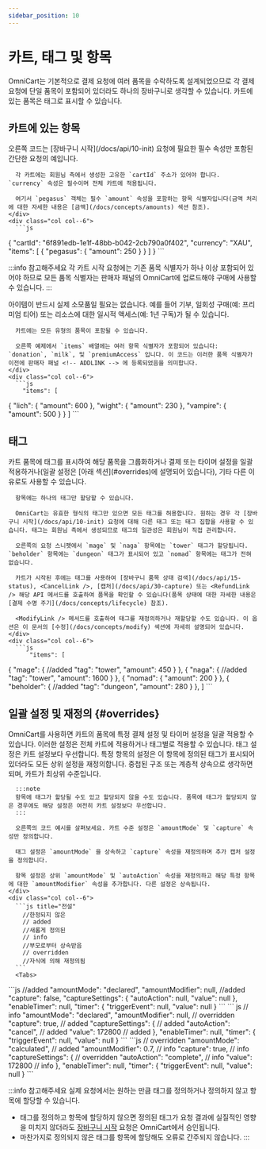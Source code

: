 ```yaml
---
sidebar_position: 10
---
```


# 카트, 태그 및 항목

OmniCart는 기본적으로 결제 요청에 여러 품목을 수락하도록 설계되었으므로 각 결제 요청에 단일 품목이 포함되어 있더라도 하나의 장바구니로 생각할 수 있습니다. 카트에 있는 품목은 태그로 표시할 수 있습니다.

## 카트에 있는 항목

<div class="container">
  <div class="row">
    <div class="col col--6">
      오른쪽 코드는 [장바구니 시작](/docs/api/10-init) 요청에 필요한 필수 속성만 포함된 간단한 요청의 예입니다.
      
      각 카트에는 회원님 측에서 생성한 고유한 `cartId` 주소가 있어야 합니다. `currency` 속성은 필수이며 전체 카트에 적용됩니다. 
      
      여기서 `pegasus` 객체는 필수 `amount` 속성을 포함하는 항목 식별자입니다(금액 처리에 대한 자세한 내용은 [금액](/docs/concepts/amounts) 섹션 참조).
    </div>
    <div class="col col--6">
      ```js
 {
        "cartId": "6f891edb-1e1f-48bb-b042-2cb790a0f402",
        "currency": "XAU",
        "items": [
 {
            "pegasus": {
              "amount": 250
            }
          }
        ]
      }
      ```
    </div>
  </div>
</div>

:::info 참고해주세요
각 카트 시작 요청에는 기존 품목 식별자가 하나 이상 포함되어 있어야 하므로 모든 품목 식별자는 판매자 패널의 OmniCart에 업로드해야 구매에 사용할 수 있습니다.
:::

<div class="container">
  <div class="row">
    <div class="col col--6">
      아이템이 반드시 실제 소모품일 필요는 없습니다. 예를 들어 기부, 일회성 구매(예: 프리미엄 티어) 또는 리소스에 대한 일시적 액세스(예: 1년 구독)가 될 수 있습니다.

      카트에는 모든 유형의 품목이 포함될 수 있습니다.

      오른쪽 예제에서 `items` 배열에는 여러 항목 식별자가 포함되어 있습니다: `donation`, `milk`, 및 `premiumAccess` 입니다. 이 코드는 이러한 품목 식별자가 이전에 판매자 패널 <!-- ADDLINK --> 에 등록되었음을 의미합니다.
    </div>
    <div class="col col--6">
      ```js
        "items": [
 {
            "lich": {
              "amount": 600
              },
            "wight": {
              "amount": 230
              },
            "vampire": {
              "amount": 500
              }
            }
        ]
      ```
    </div>
  </div>
</div>


## 태그

<div class="container">
  <div class="row">
    <div class="col col--6">
      카트 품목에 태그를 표시하여 해당 품목을 그룹화하거나 결제 또는 타이머 설정을 일괄 적용하거나(일괄 설정은 [아래 섹션](#overrides)에 설명되어 있습니다), 기타 다른 이유로도 사용할 수 있습니다. 

      항목에는 하나의 태그만 할당할 수 있습니다.

      OmniCart는 유효한 형식의 태그만 있으면 모든 태그를 허용합니다. 원하는 경우 각 [장바구니 시작](/docs/api/10-init) 요청에 대해 다른 태그 또는 태그 집합을 사용할 수 있습니다. 태그는 회원님 측에서 생성되므로 태그의 일관성은 회원님이 직접 관리합니다.

      오른쪽의 요청 스니펫에서 `mage` 및 `naga` 항목에는 `tower` 태그가 할당됩니다. `beholder` 항목에는 `dungeon` 태그가 표시되어 있고 `nomad` 항목에는 태그가 전혀 없습니다.
      
      카트가 시작된 후에는 태그를 사용하여 [장바구니 품목 상태 검색](/docs/api/15-status), <CancelLink />, [캡처](/docs/api/30-capture) 또는 <RefundLink /> 해당 API 메서드를 호출하여 품목을 확인할 수 있습니다(품목 상태에 대한 자세한 내용은 [결제 수명 주기](/docs/concepts/lifecycle) 참조).
      
      <ModifyLink /> 메서드를 호출하여 태그를 재정의하거나 재할당할 수도 있습니다. 이 옵션은 이 문서의 [수정](/docs/concepts/modify) 섹션에 자세히 설명되어 있습니다.
    </div>
    <div class="col col--6">
      ```js
          "items": [
 {
              "mage": {
      //added
                "tag": "tower",
                "amount": 450
              }
            },
            {
              "naga": {
      //added
                "tag": "tower",
                "amount": 1600
              }
            },
            {
              "nomad": {
                "amount": 200
              }
            },
            {
              "beholder": {
      //added
                "tag": "dungeon",
                "amount": 280
              }
            },
          ]
      ```
    </div>
  </div>
</div>


## 일괄 설정 및 재정의 {#overrides}

<div class="container">
  <div class="row">
    <div class="col col--6">
      OmniCart를 사용하면 카트의 품목에 특정 결제 설정 및 타이머 설정을 일괄 적용할 수 있습니다. 이러한 설정은 전체 카트에 적용하거나 태그별로 적용할 수 있습니다. 태그 설정은 카트 설정보다 우선합니다. 특정 항목의 설정은 이 항목에 정의된 태그가 표시되어 있더라도 모든 상위 설정을 재정의합니다. 중첩된 구조 또는 계층적 상속으로 생각하면 되며, 카트가 최상위 수준입니다.
      
      :::note
      항목에 태그가 할당될 수도 있고 할당되지 않을 수도 있습니다. 품목에 태그가 할당되지 않은 경우에도 해당 설정은 여전히 카트 설정보다 우선합니다.
      :::
      
      오른쪽의 코드 예시를 살펴보세요. 카트 수준 설정은 `amountMode` 및 `capture` 속성만 정의합니다.
      
      태그 설정은 `amountMode` 을 상속하고 `capture` 속성을 재정의하며 추가 캡처 설정을 정의합니다.
      
      항목 설정은 상위 `amountMode` 및 `autoAction` 속성을 재정의하고 해당 특정 항목에 대한 `amountModifier` 속성을 추가합니다. 다른 설정은 상속됩니다.
    </div>
    <div class="col col--6">
      ```js title="전설"
        //한정되지 않은
        // added
        //새롭게 정의된
        // info
        //부모로부터 상속받음
        // overridden
        //자식에 의해 재정의됨
      ```
      <Tabs>
 <TabItem value="카트">
        ```js
        //added
              "amountMode": "declared", 
              "amountModifier": null,
        //added
              "capture": false,
              "captureSettings": {
                "autoAction": null,
                "value": null
 },
              "enableTimer": null,
              "timer": {
                "triggerEvent": null,
                "value": null
 }
        ```
 </TabItem>
      <TabItem value="꼬리표">
        ``` js
      // info
              "amountMode": "declared",
              "amountModifier": null,
      // overridden
              "capture": true,
      // added
              "captureSettings": {
      // added
                "autoAction": "cancel",
      // added
                "value": 172800
      // added
 },
              "enableTimer": null,
              "timer": {
                "triggerEvent": null,
                "value": null
 }
    ```
      </TabItem>
      <TabItem value="목">
        ```js
      // overridden
              "amountMode": "calculated",
      // added
              "amountModifier": 0.7,
      // info
              "capture": true,
      // info
              "captureSettings": {
      // overridden
                "autoAction": "complete",
      // info
                "value": 172800
      // info
 },
              "enableTimer": null,
              "timer": {
                "triggerEvent": null,
                "value": null
 }
        ```
      </TabItem>
      </Tabs>
    </div>
  </div>
</div>

:::info 참고해주세요
실제 요청에서는 원하는 만큼 태그를 정의하거나 정의하지 않고 항목에 할당할 수 있습니다.
* 태그를 정의하고 항목에 할당하지 않으면 정의된 태그가 요청 결과에 실질적인 영향을 미치지 않더라도 [장바구니 시작](/docs/api/10-init) 요청은 OmniCart에서 승인됩니다.
* 마찬가지로 정의되지 않은 태그를 항목에 할당해도 오류로 간주되지 않습니다.
:::